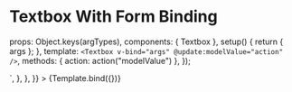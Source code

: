 
<Meta id="vue-textbox" title="Vue.js Component/Textbox/With Form Binding" component={Textbox} argTypes={argTypes} />

# Textbox With Form Binding

  props: Object.keys(argTypes),
  components: { Textbox },
  setup() {
    return { args };
  },
  template: `<Textbox v-bind="args" @update:modelValue="action" />`,
  methods: { action: action("modelValue") },
});

<Canvas>
  <Story
    name="With Form Binding"
    args={{
      placeholder: "With Form Binding",
      name: "with-from-binding-textbox",
      id: "with-from-binding-textbox",
    }}
    parameters={{
      docs: {
        source: {
          code: `<Textbox placeholder="With Form Binding" name="with-from-binding-textbox" id="with-from-binding-textbox" type="text"/>`,
        },
      },
    }}
  >
    {Template.bind({})}
  </Story>
</Canvas>
